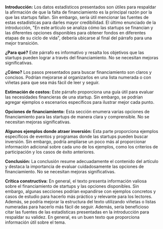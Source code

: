 **Introducción:**
Los datos estadísticos presentados son útiles para respaldar la afirmación de que la falta de financiamiento es la principal razón por la que las startups fallan. Sin embargo, sería útil mencionar las fuentes de estas estadísticas para darles mayor credibilidad.
El último enunciado de la introducción, "En este artículo se analiza cómo las startups se financian y las diferentes opciones disponibles para obtener fondos en diferentes etapas de su ciclo de vida", debería ubicarse al final del párrafo para una mejor transición.

**¿Para qué?**
Este párrafo es informativo y resalta los objetivos que las startups pueden lograr a través del financiamiento. No se necesitan mejoras significativas.

**¿Cómo?**
Los pasos presentados para buscar financiamiento son claros y concisos. Podrían mejorarse al organizarlos en una lista numerada o con viñetas para que sea más fácil de leer y seguir.

**Estimación de costos:**
Este párrafo proporciona una guía útil para evaluar las necesidades financieras de una startup. Sin embargo, se podrían agregar ejemplos o escenarios específicos para ilustrar mejor cada punto.

**Opciones de financiamiento:**
Esta sección enumera varias opciones de financiamiento para las startups de manera clara y comprensible. No se necesitan mejoras significativas.

**Algunos ejemplos donde atraer inversión:**
Esta parte proporciona ejemplos específicos de eventos y programas donde las startups pueden buscar inversión. Sin embargo, podría ampliarse un poco más al proporcionar información adicional sobre cada uno de los ejemplos, como los criterios de participación y los casos de éxito anteriores.

**Conclusión:**
La conclusión resume adecuadamente el contenido del artículo y destaca la importancia de evaluar cuidadosamente las opciones de financiamiento. No se necesitan mejoras significativas.


**Crítica constructiva:**
En general, el texto presenta información valiosa sobre el financiamiento de startups y las opciones disponibles. Sin embargo, algunas secciones podrían expandirse con ejemplos concretos y casos de estudio para hacerlo más práctico y relevante para los lectores. Además, se podría mejorar la estructura del texto utilizando viñetas o listas numeradas para hacerlo más fácil de seguir. Además, sería beneficioso citar las fuentes de las estadísticas presentadas en la introducción para respaldar su validez. En general, es un buen texto que proporciona información útil sobre el tema.